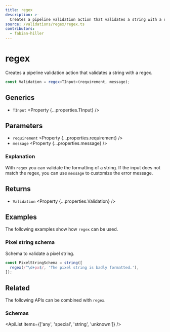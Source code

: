 ```yaml
---
title: regex
description: >-
  Creates a pipeline validation action that validates a string with a regex.
source: /validations/regex/regex.ts
contributors:
  - fabian-hiller
---
```



# regex

Creates a pipeline validation action that validates a string with a regex.

```ts
const Validation = regex<TInput>(requirement, message);
```

## Generics

- `TInput` <Property {...properties.TInput} />

## Parameters

- `requirement` <Property {...properties.requirement} />
- `message` <Property {...properties.message} />

### Explanation

With `regex` you can validate the formatting of a string. If the input does not match the regex, you can use `message` to customize the error message.

## Returns

- `Validation` <Property {...properties.Validation} />

## Examples

The following examples show how `regex` can be used.

### Pixel string schema

Schema to validate a pixel string.

```ts
const PixelStringSchema = string([
  regex(/^\d+px$/, 'The pixel string is badly formatted.'),
]);
```

## Related

The following APIs can be combined with `regex`.

### Schemas

<ApiList items={['any', 'special', 'string', 'unknown']} />
